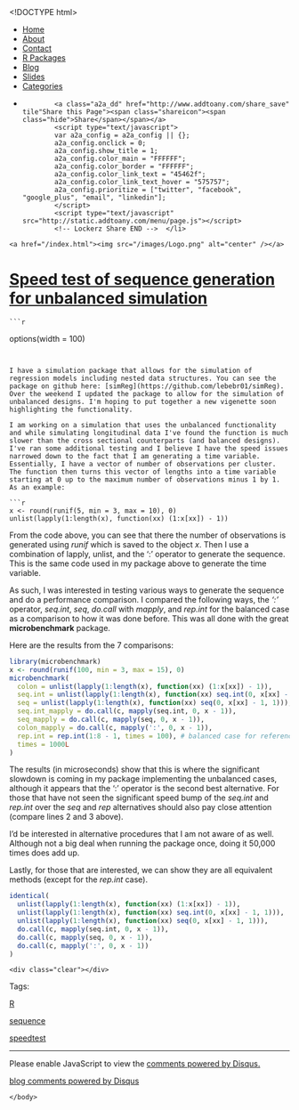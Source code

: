 <!DOCTYPE html>
<html>
  <head>
    <meta charset="utf-8">
    <title>Speed test of sequence generation for unbalanced simulation</title>
    <meta name="author" content="Brandon LeBeau" />
   <link rel="alternate" type="application/rss+xml" title="Educate-R" href="http://educate-r.org/feed.xml">
    <link rel="stylesheet" type="text/css" href="/stylesheets/newstyle.css">
    <link rel="stylesheet" href="/stylesheets/xcodeDkGrey.css">
    <script type='text/javascript' src="/stylesheets/highlight.pack.js"></script>
<script type="text/javascript">

    var _gaq = _gaq || [];
    _gaq.push(['_setAccount', 'UA-43425299-1']);
    _gaq.push(['_trackPageview']);

    (function() {
      var ga = document.createElement('script'); ga.type = 'text/javascript'; ga.async = true;
      ga.src = ('https:' == document.location.protocol ? 'https://ssl' : 'http://www') + '.google-analytics.com/ga.js';
      var s = document.getElementsByTagName('script')[0]; s.parentNode.insertBefore(ga, s);
    })();
 </script>

   </head>

  <body>
    <script>hljs.initHighlightingOnLoad();</script>

 <div id="navigation">
  <ul>
  <li><a href="/index.html">Home</a></li>
  <li><a href="/about.html">About</a></li>
  <li><a href="/contact.html">Contact</a></li>
  <li><a href="/projects.html">R Packages</a></li>
  <li><a href="/blog.html">Blog</a></li>
  <li><a href="/slides.html">Slides</a></li>
  <li><a href="/tags.html">Categories</a></li>
  <li>         <!-- Lockerz Share BEGIN -->
            <a class="a2a_dd" href="http://www.addtoany.com/share_save" tile"Share this Page"><span class="shareicon"><span class="hide">Share</span></span></a>
            <script type="text/javascript">
            var a2a_config = a2a_config || {};
            a2a_config.onclick = 0;
            a2a_config.show_title = 1;
            a2a_config.color_main = "FFFFFF";
            a2a_config.color_border = "FFFFFF";
            a2a_config.color_link_text = "45462f";
            a2a_config.color_link_text_hover = "575757";
            a2a_config.prioritize = ["twitter", "facebook",  "google_plus", "email", "linkedin"];
            </script>
            <script type="text/javascript" src="http://static.addtoany.com/menu/page.js"></script>
            <!-- Lockerz Share END -->  </li>
  </ul>
  </div>
  <div id="headerimg">
    <a href="/index.html"><img src="/images/Logo.png" alt="center" /></a>
  </div>
  <div class="content">
  <div class="blog">
   <!-- <h2>Speed test of sequence generation for unbalanced simulation</h2> -->
     <div class="full">
  <h1 class="entry-title">
    <a href="/Rmd/2015-03-31-seqspeed.Rmd" title="Speed test of sequence generation for unbalanced simulation" rel="bookmark">Speed test of sequence generation for unbalanced simulation</a>
  </h1>
  <div class="entry-content full-content">
    ```r
options(width = 100)
```


I have a simulation package that allows for the simulation of regression models including nested data structures. You can see the package on github here: [simReg](https://github.com/lebebr01/simReg). Over the weekend I updated the package to allow for the simulation of unbalanced designs. I'm hoping to put together a new vigenette soon highlighting the functionality. 

I am working on a simulation that uses the unbalanced functionality and while simulating longitudinal data I've found the function is much slower than the cross sectional counterparts (and balanced designs). I've ran some additional testing and I believe I have the speed issues narrowed down to the fact that I am generating a time variable. Essentially, I have a vector of number of observations per cluster. The function then turns this vector of lengths into a time variable starting at 0 up to the maximum number of observations minus 1 by 1. As an example:

```r
x <- round(runif(5, min = 3, max = 10), 0)
unlist(lapply(1:length(x), function(xx) (1:x[xx]) - 1))
```

From the code above, you can see that there the number of observations is generated using *runif* which is saved to the object *x*. Then I use a combination of lapply, unlist, and the ':' operator to generate the sequence. This is the same code used in my package above to generate the time variable. 

As such, I was interested in testing various ways to generate the sequence and do a performance comparison. I compared the following ways, the *':'* operator, *seq.int*, *seq*, *do.call* with *mapply*, and *rep.int* for the balanced case as a comparison to how it was done before. This was all done with the great **microbenchmark** package.

Here are the results from the 7 comparisons:

```r
library(microbenchmark)
x <- round(runif(100, min = 3, max = 15), 0)
microbenchmark(
  colon = unlist(lapply(1:length(x), function(xx) (1:x[xx]) - 1)),
  seq.int = unlist(lapply(1:length(x), function(xx) seq.int(0, x[xx] - 1, 1))),
  seq = unlist(lapply(1:length(x), function(xx) seq(0, x[xx] - 1, 1))),
  seq.int_mapply = do.call(c, mapply(seq.int, 0, x - 1)),
  seq_mapply = do.call(c, mapply(seq, 0, x - 1)),
  colon_mapply = do.call(c, mapply(':', 0, x - 1)),
  rep.int = rep.int(1:8 - 1, times = 100), # balanced case for reference.
  times = 1000L
)

```

The results (in microseconds) show that this is where the significant slowdown is coming in my package implementing the unbalanced cases, although it appears that the ':' operator is the second best alternative. For those that have not seen the significant speed bump of the *seq.int* and *rep.int* over the *seq* and *rep* alternatives should also pay close attention (compare lines 2 and 3 above). 

I'd be interested in alternative procedures that I am not aware of as well. Although not a big deal when running the package once, doing it 50,000 times does add up.

Lastly, for those that are interested, we can show they are all equivalent methods (except for the *rep.int* case).

```r
identical(
  unlist(lapply(1:length(x), function(xx) (1:x[xx]) - 1)),
  unlist(lapply(1:length(x), function(xx) seq.int(0, x[xx] - 1, 1))),
  unlist(lapply(1:length(x), function(xx) seq(0, x[xx] - 1, 1))),
  do.call(c, mapply(seq.int, 0, x - 1)),
  do.call(c, mapply(seq, 0, x - 1)),
  do.call(c, mapply(':', 0, x - 1))
)

```




    <div class="clear"></div>
  </div>
  <p class="alt-font tight">
    Tags:&nbsp;
    
    <a href="/tags.html#R-ref" >R</a>
    
    <a href="/tags.html#sequence-ref" >sequence</a>
    
    <a href="/tags.html#speedtest-ref" >speedtest</a>
    
  </p>
  <p class="by-line">
    <span class="date full-date">
      <abbr class="published" title=""></abbr>
    </span>
  </p>
  <div class="clear"></div>
</div>
<div class="rule">
  <hr/>
</div>

<div id="disqus_thread"></div>
<script type="text/javascript">
  var disqus_shortname = 'rjourney';

  var disqus_url = "http://lebebr01.github.com/Rmd/2015-03-31-seqspeed.Rmd";

  (function() {
      var dsq = document.createElement('script'); dsq.type = 'text/javascript'; dsq.async = true;
      dsq.src = 'http://' + disqus_shortname + '.disqus.com/embed.js';
      (document.getElementsByTagName('head')[0] || document.getElementsByTagName('body')[0]).appendChild(dsq);
  })();
</script>
<noscript>Please enable JavaScript to view the <a href="http://disqus.com/?ref_noscript">comments powered by Disqus.</a></noscript>
<a href="http://disqus.com" class="dsq-brlink">blog comments powered by <span class="logo-disqus">Disqus</span></a>




  </div>
  </div>  
    </body>
</html>
